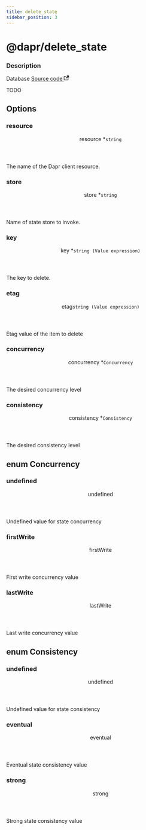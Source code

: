 ```yaml
---
title: delete_state
sidebar_position: 3
---
```



# @dapr/delete_state

<div class="attributes">

### Description

<p>
  <span className="badge badgeDarkBlue">Database</span>
  <a href="https://github.com/nanobus/nanobus/blob/main/pkg/actions/dapr/state_delete.go" target="_blank" rel="noopener noreferrer">Source code <svg width="13.5" height="13.5" aria-hidden="true" viewBox="0 0 24 24" class="iconExternalLink_node_modules-@docusaurus-theme-classic-lib-theme-Icon-ExternalLink-styles-module"><path fill="currentColor" d="M21 13v10h-21v-19h12v2h-10v15h17v-8h2zm3-12h-10.988l4.035 4-6.977 7.07 2.828 2.828 6.977-7.07 4.125 4.172v-11z"></path></svg></a>
</p>

</div>

TODO

## Options

<div class="attributes">

### resource

<div class="attribute">
  <header>
    <span className="badge badgeDarkBlue">resource <span className="required">*</span>
      <a class="hash-link" href="#resource" title="Direct link to resource">​</a>
    </span>
    <code>string</code>
  </header>

The name of the Dapr client resource.

</div>

### store

<div class="attribute">
  <header>
    <span className="badge badgeDarkBlue">store <span className="required">*</span>
      <a class="hash-link" href="#store" title="Direct link to store">​</a>
    </span>
    <code>string</code>
  </header>

Name of state store to invoke.

</div>

### key

<div class="attribute">
  <header>
    <span className="badge badgeDarkBlue">key <span className="required">*</span>
      <a class="hash-link" href="#key" title="Direct link to key">​</a>
    </span>
    <code>string (Value expression)</code>
  </header>

The key to delete.

</div>

### etag

<div class="attribute">
  <header>
    <span className="badge badgeDarkBlue">etag
      <a class="hash-link" href="#etag" title="Direct link to etag">​</a>
    </span>
    <code>string (Value expression)</code>
  </header>

Etag value of the item to delete

</div>

### concurrency

<div class="attribute">
  <header>
    <span className="badge badgeDarkBlue">concurrency <span className="required">*</span>
      <a class="hash-link" href="#concurrency" title="Direct link to concurrency">​</a>
    </span>
    <code>Concurrency</code>
  </header>

The desired concurrency level

</div>

### consistency

<div class="attribute">
  <header>
    <span className="badge badgeDarkBlue">consistency <span className="required">*</span>
      <a class="hash-link" href="#consistency" title="Direct link to consistency">​</a>
    </span>
    <code>Consistency</code>
  </header>

The desired consistency level

</div>

</div>

## enum Concurrency

<div class="attributes">

### undefined

<div class="attribute">
  <header>
    <span className="badge badgeDarkBlue">undefined
      <a class="hash-link" href="#undefined" title="Direct link to undefined">​</a>
    </span>
  </header>

Undefined value for state concurrency

</div>

### firstWrite

<div class="attribute">
  <header>
    <span className="badge badgeDarkBlue">firstWrite
      <a class="hash-link" href="#firstwrite" title="Direct link to firstWrite">​</a>
    </span>
  </header>

First write concurrency value

</div>

### lastWrite

<div class="attribute">
  <header>
    <span className="badge badgeDarkBlue">lastWrite
      <a class="hash-link" href="#lastwrite" title="Direct link to lastWrite">​</a>
    </span>
  </header>

Last write concurrency value

</div>

</div>

## enum Consistency

<div class="attributes">

### undefined

<div class="attribute">
  <header>
    <span className="badge badgeDarkBlue">undefined
      <a class="hash-link" href="#undefined" title="Direct link to undefined">​</a>
    </span>
  </header>

Undefined value for state consistency

</div>

### eventual

<div class="attribute">
  <header>
    <span className="badge badgeDarkBlue">eventual
      <a class="hash-link" href="#eventual" title="Direct link to eventual">​</a>
    </span>
  </header>

Eventual state consistency value

</div>

### strong

<div class="attribute">
  <header>
    <span className="badge badgeDarkBlue">strong
      <a class="hash-link" href="#strong" title="Direct link to strong">​</a>
    </span>
  </header>

Strong state consistency value

</div>

</div>

